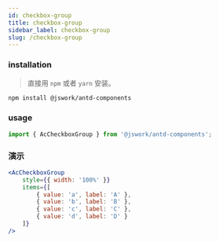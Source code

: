 ```yaml
---
id: checkbox-group
title: checkbox-group
sidebar_label: checkbox-group
slug: /checkbox-group
---
```


### installation
> 直接用 `npm` 或者 `yarn` 安装。

```bash npm2yarn
npm install @jswork/antd-components
```

### usage
```js
import { AcCheckboxGroup } from '@jswork/antd-components';
```

### 演示
```jsx live
<AcCheckboxGroup
    style={{ width: '100%' }}
    items={[
        { value: 'a', label: 'A' },
        { value: 'b', label: 'B' },
        { value: 'c', label: 'C' },
        { value: 'd', label: 'D' }
    ]}
/>
```